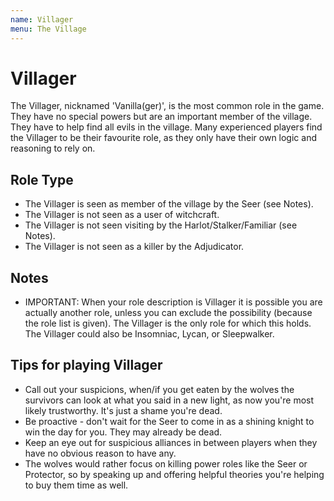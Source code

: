 ```yaml
---
name: Villager
menu: The Village
---
```


# Villager

The Villager, nicknamed 'Vanilla(ger)', is the most common role in the
game. They have no special powers but are an important member of the
village. They have to help find all evils in the village. Many
experienced players find the Villager to be their favourite role, as
they only have their own logic and reasoning to rely on.

## Role Type

  - The Villager is seen as member of the village by the Seer (see
    Notes).
  - The Villager is not seen as a user of witchcraft.
  - The Villager is not seen visiting by the Harlot/Stalker/Familiar
    (see Notes).
  - The Villager is not seen as a killer by the Adjudicator.

## Notes

  - IMPORTANT: When your role description is Villager it is possible you
    are actually another role, unless you can exclude the possibility
    (because the role list is given). The Villager is the only role for
    which this holds. The Villager could also be Insomniac, Lycan, or
    Sleepwalker.

## Tips for playing Villager

  - Call out your suspicions, when/if you get eaten by the wolves the
    survivors can look at what you said in a new light, as now you're
    most likely trustworthy. It's just a shame you're dead.
  - Be proactive - don't wait for the Seer to come in as a shining
    knight to win the day for you. They may already be dead.
  - Keep an eye out for suspicious alliances in between players when
    they have no obvious reason to have any.
  - The wolves would rather focus on killing power roles like the Seer
    or Protector, so by speaking up and offering helpful theories you're
    helping to buy them time as well.
